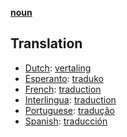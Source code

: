 '''[[noun]]'''

== Translation ==
*[[Dutch]]: [[vertaling]]
*[[Esperanto]]: [[traduko]]
*[[French]]: [[traduction]]
*[[Interlingua]]: [[traduction]]
*[[Portuguese]]: [[tradução]]
*[[Spanish]]: [[traducción]]
